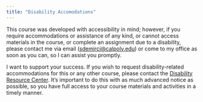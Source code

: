 ```yaml
---
title: "Disability Accomodations"
---
```


This course was developed with accessibility in mind; however, if you require accommodations or assistance of any kind, or cannot access materials in the course, or complete an assignment due to a disability, please contact me via email (<a href = "mailto:sdemirci@calpoly.edu" target="_blank">sdemirci@calpoly.edu</a>) or come to my office as soon as you can, so I can assist you promptly. 

I want to support your success. If you wish to request disability-related accommodations for this or any other course, please contact the <a href = "https://drc.calpoly.edu/content/drc-services" target="_blank">Disability Resource Center</a>. It's important to do this with as much advanced notice as possible, so you have full access to your course materials and activities in a timely manner.